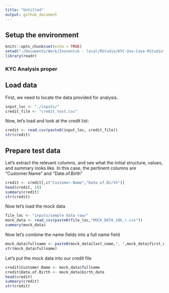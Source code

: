 ```yaml
---
title: "Untitled"
output: github_document
---
```

## Setup the environment

```r
knitr::opts_chunk$set(echo = TRUE)
setwd("~/Documents/Work/Inoventik - local/RStudio/KYC-Use-Case-RStudio")
library(readr)
```

### KYC Analysis proper

## Load data

First, we need to locate the data provided for analysis.

```r
input_loc <- "./inputs/"
credit_file <- "credit_test.csv"
```

Now, let's load and look at the credit list:
```r
credit <- read.csv(paste0(input_loc, credit_file))
str(credit)

```

## Prepare test data

Let's extract the relevant columns, and see what the initial structure, values, and summary looks like. In this case, the pertinent columns are "Customer.Name" and "Date.of.Birth"

```r
credit <- credit[,c("Customer.Name","Date.of.Birth")]
head(credit, 10)
summary(credit)
str(credit)
```

Now let's load the mock data

```r
file_loc <- "inputs/sample data raw/"
mock_data <- read_csv(paste0(file_loc,"MOCK_DATA_10k_r.csv"))
summary(mock_data)

```

Now let's combine the name fields into a full name field

```r
mock_data$fullname <- paste0(mock_data$last_name,", ",mock_data$first_name)
str(mock_data$fullname)
```

Let's put the mock data into our credit file

```r
credit$Customer.Name <- mock_data$fullname
credit$Date.of.Birth <- mock_data$birth_date
head(credit)
summary(credit)
str(credit)
```


